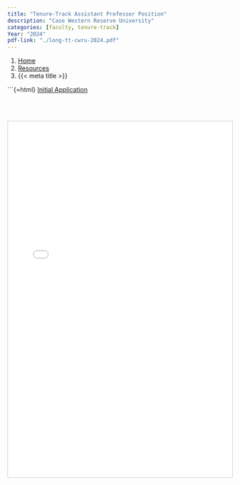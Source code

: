 ```yaml
---
title: "Tenure-Track Assistant Professor Position"
description: "Case Western Reserve University"
categories: [faculty, tenure-track]
Year: "2024"
pdf-link: "./long-tt-cwru-2024.pdf"
---
```



```{=html}
<nav aria-label="breadcrumb">
  <ol class="breadcrumb">
    <li class="breadcrumb-item"><a href="../../index.html">Home</a></li>
    <li class="breadcrumb-item"><a href="../../sciresources.html">Resources</a></li>
    <li class="breadcrumb-item active" aria-current="page">{{< meta title >}}</li>
  </ol>
</nav>
```


```{=html}
<a class="btn btn-secondary" href="./long-tt-cwru-2024.pdf" target="_blank" rel="noopener noreferrer">Initial Application</a>

<br><br>

<iframe src="./long-tt-cwru-2024.pdf" 
        width="100%" 
        height="800px" 
        style="border: 1px solid #ccc;">
</iframe>